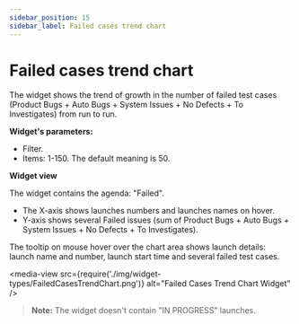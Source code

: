 ```yaml
---
sidebar_position: 15
sidebar_label: Failed cases trend chart
---
```


# Failed cases trend chart

The widget shows the trend of growth in the number of failed test cases (Product Bugs + Auto Bugs + System Issues + No Defects + To Investigates) from run to run.

**Widget's parameters:**

- Filter.
- Items: 1-150. The default meaning is 50.

**Widget view**

The widget contains the agenda: "Failed".

- The X-axis shows launches numbers and launches names on hover.
- Y-axis shows several Failed issues (sum of Product Bugs + Auto Bugs + System Issues + No Defects + To Investigates).

The tooltip on mouse hover over the chart area shows launch details: launch name and number, launch start time and several failed test cases.

<media-view src={require('./img/widget-types/FailedCasesTrendChart.png')} alt="Failed Cases Trend Chart Widget" />

>**Note:**
The widget doesn't contain "IN PROGRESS" launches.